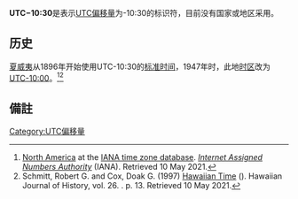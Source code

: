 
{{Infobox time zone | UTC = yes}}

'''UTC−10:30'''是表示[[UTC偏移量|UTC偏移量]]为-10:30的标识符，目前没有国家或地区采用。

==历史==
[[夏威夷|夏威夷]]从1896年开始使用UTC-10:30的[[标准时间|标准时间]]，1947年时，此地[[时区|时区]]改为[[UTC-10:00|UTC-10:00]]。<ref>[https://data.iana.org/time-zones/tzdb-2020f/northamerica North America] {{Wayback|url=https://data.iana.org/time-zones/tzdb-2020f/northamerica |date=20220110044305 }} at the [[时区信息数据库|IANA time zone database]]. ''[[互联网号码分配局|Internet Assigned Numbers Authority]]'' (IANA). Retrieved 10 May 2021.</ref><ref>Schmitt, Robert G. and Cox, Doak G. (1997) [https://evols.library.manoa.hawaii.edu/bitstream/10524/239/2/JL26215.pdf Hawaiian Time] {{Wayback|url=https://evols.library.manoa.hawaii.edu/bitstream/10524/239/2/JL26215.pdf |date=20220119220634 }} ({{tsl|en|eVols||eVols}}). Hawaiian Journal of History, vol. 26. {{tsl|en|Hawaiian Historical Society||Hawaiian Historical Society}}. p. 13. Retrieved 10 May 2021.</ref>

{{時差表|-|10|30}}

==備註==
<references/>
{{timezones}}

[[Category:UTC偏移量|Category:UTC偏移量]]